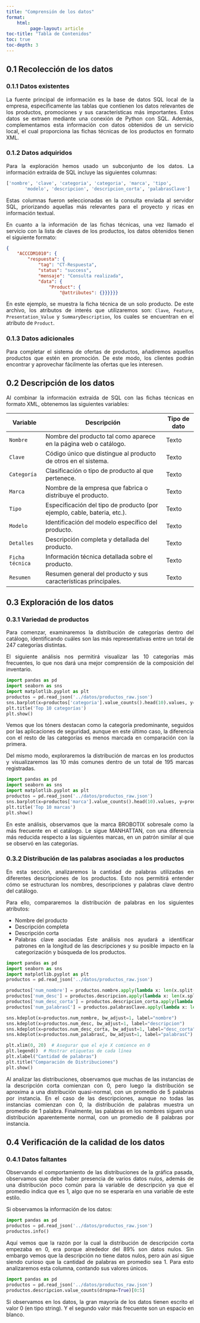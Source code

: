 ```yaml
---
title: "Comprensión de los datos"
format: 
    html:
         page-layout: article
toc-title: "Tabla de Contenidos"
toc: true
toc-depth: 3
---
```


::: {style="text-align: justify"}
## 0.1 Recolección de los datos

### 0.1.1 Datos existentes
La fuente principal de información es la base de datos SQL local de la empresa, específicamente las tablas que contienen los datos relevantes de los productos, promociones y sus características más importantes. Estos datos se extraen mediante una conexión de Python con SQL. Además, complementamos esta información con datos obtenidos de un servicio local, el cual proporciona las fichas técnicas de los productos en formato XML.

### 0.1.2 Datos adquiridos
Para la exploración hemos usado un subconjunto de los datos. La información extraída de SQL incluye las siguientes columnas:

```python
['nombre', 'clave', 'categoria', 'categoria', 'marca', 'tipo',
       'modelo', 'descripcion', 'descripcion_corta', 'palabrasClave']
```

Estas columnas fueron seleccionadas en la consulta enviada al servidor SQL, priorizando aquellas más relevantes para el proyecto y ricas en información textual.

En cuanto a la información de las fichas técnicas, una vez llamado el servicio con la lista de claves de los productos, los datos obtenidos tienen el siguiente formato:

```json
{
    "ACCCDM1010": {
        "respuesta": {
            "tag": "CT-Respuesta",
            "status": "success",
            "mensaje": "Consulta realizada",
            "data": {
                "Product": {
                    "@attributes": {}}}}}}
```

En este ejemplo, se muestra la ficha técnica de un solo producto. De este archivo, los atributos de interés que utilizaremos son: `Clave`, `Feature`, `Presentation_Value` y `SummaryDescription`, los cuales se encuentran en el atributo de `Product`.

### 0.1.3 Datos adicionales

Para completar el sistema de ofertas de productos, añadiremos aquellos productos que estén en promoción. De este modo, los clientes podrán encontrar y aprovechar fácilmente las ofertas que les interesen.
:::

::: {style="text-align: justify"}
## 0.2 Descripción de los datos

Al combinar la información extraída de SQL con las fichas técnicas en formato XML, obtenemos las siguientes variables:


| **Variable**         | **Descripción**                                                       | **Tipo de dato** |
|----------------------|-----------------------------------------------------------------------|------------------|
| `Nombre`             | Nombre del producto tal como aparece en la página web o catálogo.     | Texto            |
| `Clave`              | Código único que distingue al producto de otros en el sistema.        | Texto            |
| `Categoría`          | Clasificación o tipo de producto al que pertenece.                    | Texto            |
| `Marca`              | Nombre de la empresa que fabrica o distribuye el producto.            | Texto            |
| `Tipo`               | Especificación del tipo de producto (por ejemplo, cable, bateria, etc.).| Texto            |
| `Modelo`             | Identificación del modelo específico del producto.                    | Texto            |
| `Detalles`           | Descripción completa y detallada del producto.                        | Texto            |
| `Ficha técnica`      | Información técnica detallada sobre el producto.                      | Texto            |
| `Resumen`            | Resumen general del producto y sus características principales.       | Texto            |

:::

::: {style="text-align: justify"}
## 0.3 Exploración de los datos

### 0.3.1 Variedad de productos
Para comenzar, examinaremos la distribución de categorías dentro del catálogo, identificando cuáles son las más representativas entre un total de 247 categorías distintas.

El siguiente análisis nos permitirá visualizar las 10 categorías más frecuentes, lo que nos dará una mejor comprensión de la composición del inventario.

```python
import pandas as pd
import seaborn as sns
import matplotlib.pyplot as plt
productos = pd.read_json('../datos/productos_raw.json')
sns.barplot(x=productos['categoria'].value_counts().head(10).values, y=productos['categoria'].value_counts().head(10).index)
plt.title('Top 10 categorías')
plt.show()
```

Vemos que los tóners destacan como la categoría predominante, seguidos por las aplicaciones de seguridad, aunque en este último caso, la diferencia con el resto de las categorías es menos marcada en comparación con la primera.

Del mismo modo, exploraremos la distribución de marcas en los productos y visualizaremos las 10 más comunes dentro de un total de 195 marcas registradas.

```python
import pandas as pd
import seaborn as sns
import matplotlib.pyplot as plt
productos = pd.read_json('../datos/productos_raw.json')
sns.barplot(x=productos['marca'].value_counts().head(10).values, y=productos['marca'].value_counts().head(10).index)
plt.title('Top 10 marcas')
plt.show()
```

En este análisis, observamos que la marca BROBOTIX sobresale como la más frecuente en el catálogo. Le sigue MANHATTAN, con una diferencia más reducida respecto a las siguientes marcas, en un patrón similar al que se observó en las categorías.

### 0.3.2 Distribución de las palabras asociadas a los productos
En esta sección, analizaremos la cantidad de palabras utilizadas en diferentes descripciones de los productos. Esto nos permitirá entender cómo se estructuran los nombres, descripciones y palabras clave dentro del catálogo.

Para ello, compararemos la distribución de palabras en los siguientes atributos:

* Nombre del producto
* Descripción completa
* Descripción corta
* Palabras clave asociadas
Este análisis nos ayudará a identificar patrones en la longitud de las descripciones y su posible impacto en la categorización y búsqueda de los productos.

```python
import pandas as pd
import seaborn as sns
import matplotlib.pyplot as plt
productos = pd.read_json('../datos/productos_raw.json')

productos['num_nombre'] = productos.nombre.apply(lambda x: len(x.split()) if x != '0' and pd.notna(x) else 0)
productos['num_desc'] = productos.descripcion.apply(lambda x: len(x.split()) if x != '0' and pd.notna(x) else 0)
productos['num_desc_corta'] = productos.descripcion_corta.apply(lambda x: len(x.split()) if x != '0' and pd.notna(x) else 0)
productos['num_palabrasC'] = productos.palabrasClave.apply(lambda x: len(x.split()) if x != '0' and pd.notna(x) else 0)

sns.kdeplot(x=productos.num_nombre, bw_adjust=1, label="nombre")
sns.kdeplot(x=productos.num_desc, bw_adjust=1, label="descripcion")
sns.kdeplot(x=productos.num_desc_corta, bw_adjust=1, label="desc_corta")
sns.kdeplot(x=productos.num_palabrasC, bw_adjust=1, label="palabrasC")

plt.xlim(0, 20)  # Asegurar que el eje X comience en 0
plt.legend()  # Mostrar etiquetas de cada línea
plt.xlabel("Cantidad de palabras")
plt.title("Comparación de Distribuciones")
plt.show()
```

Al analizar las distribuciones, observamos que muchas de las instancias de la descripción corta comienzan con 0, pero luego la distribución se aproxima a una distribución quasi-normal, con un promedio de 5 palabras por instancia. En el caso de las descripciones, aunque no todas las instancias comienzan con 0, la distribución de palabras muestra un promedio de 1 palabra. Finalmente, las palabras en los nombres siguen una distribución aparentemente normal, con un promedio de 8 palabras por instancia.

:::

::: {style="text-align: justify"}
## 0.4 Verificación de la calidad de los datos

### 0.4.1 Datos faltantes
Observando el comportamiento de las distribuciones de la gráfica pasada, observamos que debe haber presencia de varios datos nulos, además de una distribución poco común para la variable de descripción ya que el promedio indica que es 1, algo que no se esperaría en una variable de este estilo.

Si observamos la información de los datos:

```python
import pandas as pd
productos = pd.read_json('../datos/productos_raw.json')
productos.info()
```

Aquí vemos que la razón por la cual la distribución de descripción corta empezaba en 0, era porque alrededor del 89% son datos nulos. Sin embargo vemos que la descripción no tiene datos nulos, pero aún así sigue siendo curioso que la cantidad de palabras en promedio sea 1. Para esto analizaremos esta columna, contando sus valores únicos.

```python
import pandas as pd
productos = pd.read_json('../datos/productos_raw.json')
productos.descripcion.value_counts(dropna=True)[0:5]
```

Si observamos en los datos, la gran mayoría de los datos tienen escrito el valor 0 (en tipo string). Y el segundo valor más frecuente son un espacio en blanco.

:::